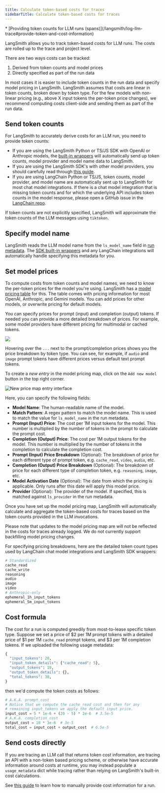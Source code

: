 ```yaml
---
title: Calculate token-based costs for traces
sidebarTitle: Calculate token-based costs for traces
---
```


<Info>
  * [Providing token counts for LLM runs (spans)](/langsmith/log-llm-trace#provide-token-and-cost-information)
</Info>

LangSmith allows you to track token-based costs for LLM runs. The costs are rolled up to the trace and project level.

There are two ways costs can be tracked:

1. Derived from token counts and model prices
2. Directly specified as part of the run data

In most cases it is easier to include token counts in the run data and specify model pricing in LangSmith. LangSmith assumes that costs are linear in token counts, broken down by token type. For the few models with non-linear pricing (e.g., above X input tokens the per-token price changes), we recommend computing costs client-side and sending them as part of the run data.

## Send token counts

For LangSmith to accurately derive costs for an LLM run, you need to provide token counts:

* If you are using the LangSmith Python or TS/JS SDK with OpenAI or Anthropic models, the [built-in wrappers](/langsmith/annotate-code#wrap-the-openai-client) will automatically send up token counts, model provider and model name data to LangSmith.
* If you are using the LangSmith SDK's with other model providers, you should carefully read through [this guide](/langsmith/log-llm-trace#manually-provide-usage-information).
* If you are using LangChain Python or TS/JS, token counts, model provider, and model name are automatically sent up to LangSmith for most chat model integrations. If there is a chat model integration that is missing token counts and for which the underlying API includes token counts in the model response, please open a GitHub issue in the [LangChain repo](https://github.com/langchain-ai/langchain).

If token counts are not explicitly specified, LangSmith will approximate the token counts of the LLM messages using `tiktoken`.

## Specify model name

LangSmith reads the LLM model name from the `ls_model_name` field in [run metadata](/langsmith/add-metadata-tags). The [SDK built-in wrappers](/langsmith/annotate-code#wrap-the-openai-client) and any LangChain integrations will automatically handle specifying this metadata for you.

## Set model prices

To compute costs from token counts and model names, we need to know the per-token prices for the model you're using. LangSmith has a [model pricing table](https://smith.langchain.com/settings/workspaces/models) for this. The table comes with pricing information for most OpenAI, Anthropic, and Gemini models. You can add prices for other models, or overwrite pricing for default models.

You can specify prices for prompt (input) and completion (output) tokens. If needed you can provide a more detailed breakdown of prices. For example, some model providers have different pricing for multimodal or cached tokens.

![](/langsmith/images/model-price-map.png)

Hovering over the `...` next to the prompt/completion prices shows you the price breakdown by token type. You can see, for example, if `audio` and `image` prompt tokens have different prices versus default text prompt tokens.

To create a *new entry* in the model pricing map, click on the `Add new model` button in the top right corner.

![New price map entry interface](/langsmith/images/new-price-map-entry.png)

Here, you can specify the following fields:

* **Model Name**: The human-readable name of the model.
* **Match Pattern**: A regex pattern to match the model name. This is used to match the value for `ls_model_name` in the run metadata.
* **Prompt (Input) Price**: The cost per 1M input tokens for the model. This number is multiplied by the number of tokens in the prompt to calculate the prompt cost.
* **Completion (Output) Price**: The cost per 1M output tokens for the model. This number is multiplied by the number of tokens in the completion to calculate the completion cost.
* **Prompt (Input) Price Breakdown** (Optional): The breakdown of price for each different type of prompt token, e.g. `cache_read`, `video`, `audio`, etc.
* **Completion (Output) Price Breakdown** (Optional): The breakdown of price for each different type of completion token, e.g. `reasoning`, `image`, etc.
* **Model Activation Date** (Optional): The date from which the pricing is applicable. Only runs after this date will apply this model price.
* **Provider** (Optional): The provider of the model. If specified, this is matched against `ls_provider` in the run metadata.

Once you have set up the model pricing map, LangSmith will automatically calculate and aggregate the token-based costs for traces based on the token counts provided in the LLM invocations.

<Note>
  Please note that updates to the model pricing map are will not be reflected in the costs for traces already logged. We do not currently support backfilling model pricing changes.
</Note>

For specifying pricing breakdowns, here are the detailed token count types used by LangChain chat model integrations and LangSmith SDK wrappers:

```python
# Standardized
cache_read
cache_write
reasoning
audio
image
video
# Anthropic-only
ephemeral_1h_input_tokens
ephemeral_5m_input_tokens
```

## Cost formula

The cost for a run is computed greedily from most-to-lease specific token type. Suppose we set a price of $2 per 1M prompt tokens with a detailed price of $1 per 1M `cache_read` prompt tokens, and $3 per 1M completion tokens. If we uploaded the following usage metadata:

```python
{
  "input_tokens": 20,
  "input_token_details": {"cache_read": 5},
  "output_tokens": 10,
  "output_token_details": {},
  "total_tokens": 30,
}
```

then we'd compute the token costs as follows:

```python
# A.K.A. prompt_cost
# Notice that we compute the cache_read cost and then for any
# remaining input_tokens we apply the default input price.
input_cost = 5 * 1e-6 + (20 - 5) * 2e-6  # 3.5e-5
# A.K.A. completion_cost
output_cost = 10 * 3e-6  # 3e-5
total_cost = input_cost + output_cost  # 6.5e-5
```

## Send costs directly

If you are tracing an LLM call that returns token cost information, are tracing an API with a non-token based pricing scheme, or otherwise have accurate information around costs at runtime, you may instead populate a `usage_metadata` dict while tracing rather than relying on LangSmith's built-in cost calculations.

See [this guide](/langsmith/log-llm-trace#manually-provide-usage-information) to learn how to manually provide cost information for a run.
